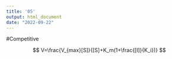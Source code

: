 ```yaml
---
title: '05'
output: html_document
date: "2022-09-22"
---
```


#Competitive

$$
V=\frac{V_{max}[S]}{[S]+K_m(1+\frac{[I]}{K_i})}
$$
